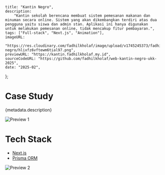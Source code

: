     title: "Kantin Negro",
    description:
        "Kantin sekolah berencana membuat sistem pemesanan makanan dan minuman secara online. Sistem yang akan dikembangkan terdiri atas dua pengguna yaitu siswa dan admin stan. Aplikasi ini hanya digunakan untuk melakukan pemesanan online, tidak mencakup fitur pembayaran.",
    tags: ["Full-stack", "Next.js", "Animation"],
    imageURL:
        "https://res.cloudinary.com/fadhilkholaf/image/upload/v1745245373/fadhilkholaf.my.id/projects/mini/kantin-negro/hlixfz6vftewm6tial97.png",
    previewURL: "https://kantin.fadhilkholaf.my.id",
    sourceCodeURL: "https://github.com/fadhilkholaf/web-kantin-negro-ukk-2025",
    date: "2025-02",
};

# Case Study

{metadata.description}

![Preview 1](https://95k1y8fb5v.ufs.sh/f/EyY37ktHRd8rVc4Gu1Hp4QCrMk2G9jKROeZNoYbSmlXtzUFv)

# Tech Stack

- [Next.js](https://nextjs.org)
- [Prisma ORM](https://www.prisma.io)

![Preview 2](https://95k1y8fb5v.ufs.sh/f/EyY37ktHRd8rITFYwyGFbo2a8ISXHvwn0msGAEjBTcMgqukC)
